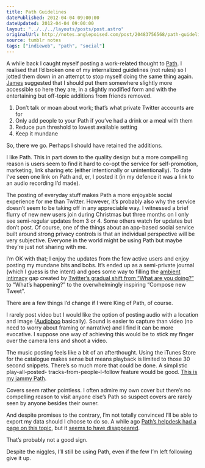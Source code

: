 ```yaml
---
title: Path Guidelines
datePublished: 2012-04-04 09:00:00
dateUpdated: 2012-04-04 09:00:00
layout: "../../../layouts/posts/post.astro"
originalUrl: http://notes.anglepoised.com/post/20483756568/path-guidelines
source: tumblr notes
tags: ["indieweb", "path", "social"]
---
```


A while back I caught myself posting a work-related thought to [Path](http://path.com/). I realised that I’d broken one of my internalized guidelines (not rules) so I jotted them down in an attempt to stop myself doing the same thing again. [James](http://scriptogr.am/james/) suggested that I should put them somewhere slightly more accessible so here they are, in a slightly modified form and with the entertaining but off-topic additions from friends removed.

1. Don’t talk or moan about work; that’s what private Twitter accounts are for
2. Only add people to your Path if you’ve had a drink or a meal with them
3. Reduce pun threshold to lowest available setting
4. Keep it mundane

So, there we go. Perhaps I should have retained the additions.

I like Path. This in part down to the quality design but a more compelling reason is users seem to find it hard to co-opt the service for self-promotion, marketing, link sharing etc (either intentionally or unintentionally). To date I’ve seen one link on Path and, er, I posted it (in my defence it was a link to an audio recording I’d made).

The posting of everyday stuff makes Path a more enjoyable social experience for me than Twitter. However, it’s probably also why the service doesn’t seem to be taking off in any appreciable way. I witnessed a brief flurry of new new users join during Christmas but three months on I only see semi-regular updates from 3 or 4. Some others watch for updates but don’t post. Of course, one of the things about an app-based social service built around strong privacy controls is that an individual perspective will be very subjective. Everyone in the world might be using Path but maybe they’re just not sharing with me.

I’m OK with that; I enjoy the updates from the few active users and enjoy posting my mundane bits and bobs. It’s ended up as a semi-private journal (which I guess is the intent) and goes some way to filling the [ambient intimacy](http://www.disambiguity.com/ambient-intimacy/) gap created by [Twitter’s gradual shift from “What are you doing?”](http://mashable.com/2009/11/19/twitter-whats-happening/) to “What’s happening?” to the overwhelmingly inspiring “Compose new Tweet”.

There are a few things I’d change if I were King of Path, of course.

I rarely post video but I would like the option of posting audio with a location and image ([Audioboo](http://audioboo.fm/) basically). Sound is easier to capture than video (no need to worry about framing or narrative) and I find it can be more evocative. I suppose one way of achieving this would be to stick my finger over the camera lens and shoot a video.

The music posting feels like a bit of an afterthought. Using the iTunes Store for the catalogue makes sense but means playback is limited to those 30 second snippets. There’s so much more that could be done. A simplistic play-all-posted- tracks-from-people-I-follow feature would be good. [This is my jammy Path](http://www.thisismyjam.com/).

Covers seem rather pointless. I often admire my own cover but there’s no compelling reason to visit anyone else’s Path so suspect covers are rarely seen by anyone besides their owner.

And despite promises to the contrary, I’m not totally convinced I’ll be able to export my data should I choose to do so. A while ago [Path’s helpdesk had a page on this topic](http://www.quora.com/Path-company-product/Does-Path-allow-you-to-export-download-your-journal), but it [seems to have disappeared](http://service.path.com/customer/portal/articles/257554-can-i-download-all-of-my-path-data-).

That’s probably not a good sign.

Despite the niggles, I’ll still be using Path, even if the few I’m left following give it up.
